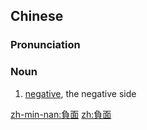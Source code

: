 {{also|负面}}
==Chinese==
{{zh-forms|s=负面}}

===Pronunciation===
{{zh-pron
|m=fùmiàn
|c=fu6 min6-2
|cat=n
}}

===Noun===
{{zh-noun}}

# [[negative]], the negative side

[[zh-min-nan:負面]]
[[zh:負面]]